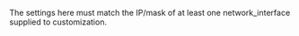 <!-- Code generated from the comments of the GlobalRoutingSettings struct in builder/vsphere/clone/step_customize.go; DO NOT EDIT MANUALLY -->

The settings here must match the IP/mask of at least one network_interface supplied to customization.
